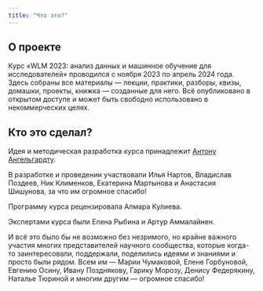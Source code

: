 ```yaml
---
title: "Что это?"
---
```


## О проекте

Курс «WLM 2023: анализ данных и машинное обучение для исследователей» проводился с ноября 2023 по апрель 2024 года. Здесь собраны все материалы --- лекции, практики, разборы, квизы, домашки, проекты, книжка --- созданные для него. Всё опубликовано в открытом доступе и может быть свободно использовано в некоммерческих целях. 

## Кто это сделал?

Идея и методическая разработка курса принадлежит [Антону Ангельгардту](https://angelgardt.github.io).

В разработке и проведении участвовали Илья Нартов, Владислав Поздеев, Ник Клименков, Екатерина Мартынова и Анастасия Шишунова, за что им огромное спасибо!

Программу курса рецензировала Алмара Кулиева.

Экспертами курса были Елена Рыбина и Артур Аммалайнен.

И всё это было бы не возможно без незримого, но крайне важного участия многих представителей научного сообщества, которые когда-то заинтересовали, поддержали, поделились идеями и знаниями и просто были рядом. Всем им --- Марии Чумаковой, Елене Горбуновой, Евгению Осину, Ивану Позднякову, Гарику Морозу, Денису Федерякину, Наталье Тюриной и многим другим --- огромное спасибо!
